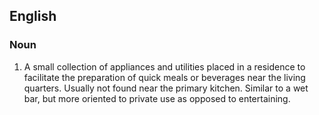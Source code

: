 ==English==

===Noun===
{{en-noun}}

# A small collection of appliances and utilities placed in a residence to facilitate the preparation of quick meals or beverages near the living quarters. Usually not found near the primary kitchen. Similar to a wet bar, but more oriented to private use as opposed to entertaining.
